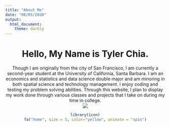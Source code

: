 ```yaml
---
title: "About Me"
date: "08/05/2020"
output:
  html_document:
    theme: darkly
---
```


<center>
# Hello, My Name is Tyler Chia.
</center>

<center>
Though I am originally from the city of San Francisco, I am currently a second-year student at the University of California, Santa Barbara. I am an economics and statistics and data science double major and am minoring in both spatial science and technology management. I enjoy coding and testing my problem solving abilities. Through this website, I plan to display my work done through various classes and projects that I take on during my time in college. 
</center>

<center>
![](./img/IMG_6264.jpeg)
</center>

<center>
```r
library(icon)
fa("home", size = 5, color="yellow", animate = "spin")
```
</center>
